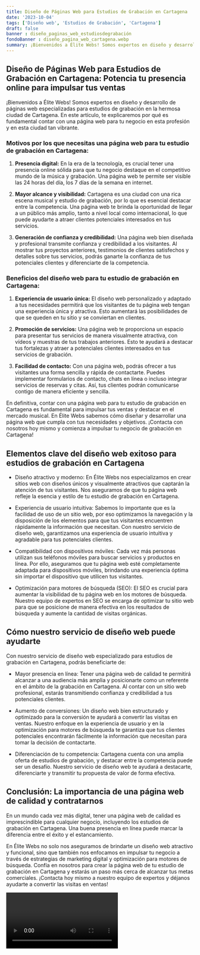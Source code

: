 ```yaml
---
title: Diseño de Páginas Web para Estudios de Grabación en Cartagena
date: '2023-10-04'
tags: ['Diseño web', 'Estudios de Grabación', 'Cartagena']
draft: false
banner : diseño_paginas_web_estudiosdegrabación
fondoBanner : diseño_pagina_web_cartagena.webp
summary: ¡Bienvenidos a Élite Webs! Somos expertos en diseño y desarrollo de páginas web especializadas para estudios de grabación en la hermosa ciudad de Cartagena. En este artículo, te explicaremos por qué es fundamental contar con una página web para tu negocio en esta profesión y en esta ciudad tan vibrante.
---
```


## Diseño de Páginas Web para Estudios de Grabación en Cartagena: Potencia tu presencia online para impulsar tus ventas

¡Bienvenidos a Élite Webs! Somos expertos en diseño y desarrollo de páginas web especializadas para estudios de grabación en la hermosa ciudad de Cartagena. En este artículo, te explicaremos por qué es fundamental contar con una página web para tu negocio en esta profesión y en esta ciudad tan vibrante.

### Motivos por los que necesitas una página web para tu estudio de grabación en Cartagena:

1. **Presencia digital:** En la era de la tecnología, es crucial tener una presencia online sólida para que tu negocio destaque en el competitivo mundo de la música y grabación. Una página web te permite ser visible las 24 horas del día, los 7 días de la semana en internet.

2. **Mayor alcance y visibilidad:** Cartagena es una ciudad con una rica escena musical y estudio de grabación, por lo que es esencial destacar entre la competencia. Una página web te brinda la oportunidad de llegar a un público más amplio, tanto a nivel local como internacional, lo que puede ayudarte a atraer clientes potenciales interesados en tus servicios.

3. **Generación de confianza y credibilidad:** Una página web bien diseñada y profesional transmite confianza y credibilidad a los visitantes. Al mostrar tus proyectos anteriores, testimonios de clientes satisfechos y detalles sobre tus servicios, podrás ganarte la confianza de tus potenciales clientes y diferenciarte de la competencia.

### Beneficios del diseño web para tu estudio de grabación en Cartagena:

1. **Experiencia de usuario única:** El diseño web personalizado y adaptado a tus necesidades permitirá que los visitantes de tu página web tengan una experiencia única y atractiva. Esto aumentará las posibilidades de que se queden en tu sitio y se conviertan en clientes.

2. **Promoción de servicios:** Una página web te proporciona un espacio para presentar tus servicios de manera visualmente atractiva, con vídeos y muestras de tus trabajos anteriores. Esto te ayudará a destacar tus fortalezas y atraer a potenciales clientes interesados en tus servicios de grabación.

3. **Facilidad de contacto:** Con una página web, podrás ofrecer a tus visitantes una forma sencilla y rápida de contactarte. Puedes implementar formularios de contacto, chats en línea o incluso integrar servicios de reservas y citas. Así, tus clientes podrán comunicarse contigo de manera eficiente y sencilla.

En definitiva, contar con una página web para tu estudio de grabación en Cartagena es fundamental para impulsar tus ventas y destacar en el mercado musical. En Élite Webs sabemos cómo diseñar y desarrollar una página web que cumpla con tus necesidades y objetivos. ¡Contacta con nosotros hoy mismo y comienza a impulsar tu negocio de grabación en Cartagena!

<GifSeo />

<Cta />

## Elementos clave del diseño web exitoso para estudios de grabación en Cartagena

- Diseño atractivo y moderno: En Élite Webs nos especializamos en crear sitios web con diseños únicos y visualmente atractivos que captarán la atención de tus visitantes. Nos aseguramos de que tu página web refleje la esencia y estilo de tu estudio de grabación en Cartagena.

- Experiencia de usuario intuitiva: Sabemos lo importante que es la facilidad de uso de un sitio web, por eso optimizamos la navegación y la disposición de los elementos para que tus visitantes encuentren rápidamente la información que necesitan. Con nuestro servicio de diseño web, garantizamos una experiencia de usuario intuitiva y agradable para tus potenciales clientes.

- Compatibilidad con dispositivos móviles: Cada vez más personas utilizan sus teléfonos móviles para buscar servicios y productos en línea. Por ello, aseguramos que tu página web esté completamente adaptada para dispositivos móviles, brindando una experiencia óptima sin importar el dispositivo que utilicen tus visitantes.

- Optimización para motores de búsqueda (SEO): El SEO es crucial para aumentar la visibilidad de tu página web en los motores de búsqueda. Nuestro equipo de expertos en SEO se encarga de optimizar tu sitio web para que se posicione de manera efectiva en los resultados de búsqueda y aumente la cantidad de visitas orgánicas.

## Cómo nuestro servicio de diseño web puede ayudarte

Con nuestro servicio de diseño web especializado para estudios de grabación en Cartagena, podrás beneficiarte de:

- Mayor presencia en línea: Tener una página web de calidad te permitirá alcanzar a una audiencia más amplia y posicionarte como un referente en el ámbito de la grabación en Cartagena. Al contar con un sitio web profesional, estarás transmitiendo confianza y credibilidad a tus potenciales clientes.

- Aumento de conversiones: Un diseño web bien estructurado y optimizado para la conversión te ayudará a convertir las visitas en ventas. Nuestro enfoque en la experiencia de usuario y en la optimización para motores de búsqueda te garantiza que tus clientes potenciales encontrarán fácilmente la información que necesitan para tomar la decisión de contactarte.

- Diferenciación de tu competencia: Cartagena cuenta con una amplia oferta de estudios de grabación, y destacar entre la competencia puede ser un desafío. Nuestro servicio de diseño web te ayudará a destacarte, diferenciarte y transmitir tu propuesta de valor de forma efectiva.

## Conclusión: La importancia de una página web de calidad y contratarnos

En un mundo cada vez más digital, tener una página web de calidad es imprescindible para cualquier negocio, incluyendo los estudios de grabación en Cartagena. Una buena presencia en línea puede marcar la diferencia entre el éxito y el estancamiento.

En Élite Webs no solo nos aseguramos de brindarte un diseño web atractivo y funcional, sino que también nos enfocamos en impulsar tu negocio a través de estrategias de marketing digital y optimización para motores de búsqueda. Confía en nosotros para crear la página web de tu estudio de grabación en Cartagena y estarás un paso más cerca de alcanzar tus metas comerciales. ¡Contacta hoy mismo a nuestro equipo de expertos y déjanos ayudarte a convertir las visitas en ventas!

<Video />

<CtaBot job='Estudios de Grabación' city='Cartagena'/>

<Gmaps query='Cartagena+españa+maps' />